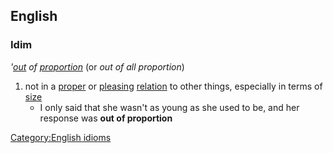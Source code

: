 ==English==
===Idim===
'''[[out]] of [[proportion]]''  (or ''out of all proportion'')
#not in a [[proper]] or [[pleasing]] [[relation]] to other things, especially in terms of [[size]]
#* I only said that she wasn't as young as she used to be, and her response was '''out of proportion'''
[[Category:English idioms]]